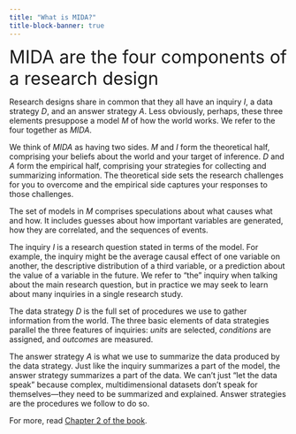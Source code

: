 ```yaml
---
title: "What is MIDA?"
title-block-banner: true
---
```


<font size="6">MIDA are the four components of a research design</font>

Research designs share in common that they all have an inquiry *I*, a data strategy *D*, and an answer strategy *A*. Less obviously, perhaps, these three elements presuppose a model *M* of how the world works. We refer to the four together as *MIDA*. 

We think of *MIDA* as having two sides. *M* and *I* form the theoretical half, comprising your beliefs about the world and your target of inference. *D* and *A* form the empirical half, comprising your strategies for collecting and summarizing information. The theoretical side sets the research challenges for you to overcome and the empirical side captures your responses to those challenges.

The set of models in *M* comprises speculations about what causes what and how. It includes guesses about how important variables are generated, how they are correlated, and the sequences of events. 

The inquiry *I* is a research question stated in terms of the model. For example, the inquiry might be the average causal effect of one variable on another, the descriptive distribution of a third variable, or a prediction about the value of a variable in the future. We refer to "the" inquiry when talking about the main research question, but in practice we may seek to learn about many inquiries in a single research study. 

The data strategy *D* is the full set of procedures we use to gather information from the world. The three basic elements of data strategies parallel the three features of inquiries: *units* are selected, *conditions* are assigned, and *outcomes* are measured. 

The answer strategy *A* is what we use to summarize the data produced by the data strategy. Just like the inquiry summarizes a part of the model, the answer strategy summarizes a part of the data. We can't just "let the data speak" because complex, multidimensional datasets don't speak for themselves---they need to be summarized and explained. Answer strategies are the procedures we follow to do so.

For more, read [Chapter 2 of the book](https://book.declaredesign.org/introduction/what-is-a-research-design.html).